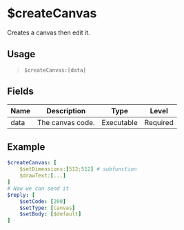 # $createCanvas
Creates a canvas then edit it.

## Usage
> `$createCanvas:[data]`

## Fields
| Name        | Description                           | Type	   | Level    |
| ----------- | ------------------------------------- | ---------- | -------- |
| data        | The canvas code.                      | Executable | Required |

## Example
```yaml
$createCanvas: [
	$setDimensions:[512;512] # subfunction
	$drawText:[...]
]
# Now we can send it
$reply: [
	$setCode: [200]
	$setType: [canvas]
	$setBody: [$default]
]
```